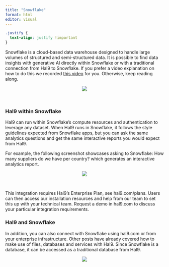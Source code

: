 ```yaml
---
title: "Snowflake"
format: html
editor: visual
---
```


```css
.justify {
  text-align: justify !important
}
```

Snowflake is a cloud-based data warehouse designed to handle large volumes of structured and semi-structured data. It is possible to find data insights with generative AI directly within Snowflake or with a traditional connection from Hal9 to Snowflake. If you prefer a video explanation on how to do this we recorded [this video](https://www.youtube.com/watch?v=cc1eRIYXOEw) for you. Otherwise, keep reading along.

<center><img src="Images/snowflake.png" style="max-width: 70%"/></center>
<br>

### Hal9 within Snowflake

Hal9 can run within Snowflake's compute resources and authentication to leverage any dataset. When Hal9 runs in Snowflake, it follows the style guidelines expected from Snowflake apps, but you can ask the same analytics questions and get the same interactive reports you would expect from Hal9.

For example, the following screenshot showcases asking to Snowflake: How many suppliers do we have per country? which generates an interactive analytics report.

<center><img src="Images/snowflake_example.png" style="max-width: 70%"/></center>
<br>

This integration requires Hal9's Enterprise Plan, see hal9.com/plans. Users can then access our installation resources and help from our team to set this up with your technical team. Request a demo in hal9.com to discuss your particular integration requirements.

### Hal9 and Snowflake

In addition, you can also connect with Snowflake using hal9.com or from your enterprise infrastructure. Other posts have already covered how to make use of files, databases and services with Hal9. Since Snowflake is a database, it can be accessed as a traditional database from Hal9.

<center><img src="Images/snowflake_example2.png" style="max-width: 70%"/></center>

